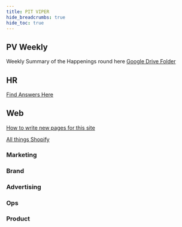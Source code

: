 ```yaml
---
title: PIT VIPER
hide_breadcrumbs: true
hide_toc: true
---
```


## PV Weekly
Weekly Summary of the Happenings round here
[Google Drive Folder](https://drive.google.com/drive/folders/1r4LPcqJBTr1dpu8HsypB4manvmPnGon0)

## HR
[Find Answers Here](./hr)

## Web

[How to write new pages for this site](./web/authoring-content-in-md)

[All things Shopify](./web/shopify-notes)

### Marketing

### Brand

### Advertising

### Ops

### Product
